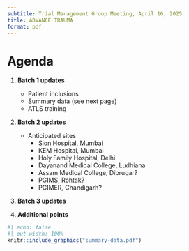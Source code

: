 ```yaml
---
subtitle: Trial Management Group Meeting, April 16, 2025
title: ADVANCE TRAUMA
format: pdf
---
```


# Agenda

1. **Batch 1 updates**
   - Patient inclusions
   - Summary data (see next page)
   - ATLS training

2. **Batch 2 updates**
   - Anticipated sites
     - Sion Hospital, Mumbai
     - KEM Hospital, Mumbai
     - Holy Family Hospital, Delhi
     - Dayanand Medical College, Ludhiana
     - Assam Medical College, Dibrugar?
     - PGIMS, Rohtak?
     - PGIMER, Chandigarh?

3. **Batch 3 updates**

3. **Additional points**

```r
#| echo: false
#| out-width: 100%
knitr::include_graphics("summary-data.pdf")
```

